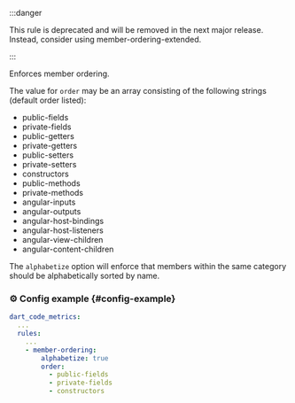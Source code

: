 
<RuleDetails version="1.8.0" severity="style" hasConfig isDeprecated />

:::danger

This rule is deprecated and will be removed in the next major release. Instead, consider using member-ordering-extended.

:::

Enforces member ordering.

The value for `order` may be an array consisting of the following strings (default order listed):

- public-fields
- private-fields
- public-getters
- private-getters
- public-setters
- private-setters
- constructors
- public-methods
- private-methods
- angular-inputs
- angular-outputs
- angular-host-bindings
- angular-host-listeners
- angular-view-children
- angular-content-children

The `alphabetize` option will enforce that members within the same category should be alphabetically sorted by name.

### ⚙️ Config example {#config-example}

```yaml
dart_code_metrics:
  ...
  rules:
    ...
    - member-ordering:
        alphabetize: true
        order:
          - public-fields
          - private-fields
          - constructors
```

